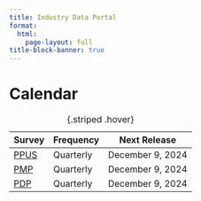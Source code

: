 ```yaml
---
title: Industry Data Portal
format: 
  html:
    page-layout: full
title-block-banner: true
---
```


# Calendar


| Survey          | Frequency       | Next Release    |
|--------         |--------         | --------        |
| [PPUS](/surveys/ppus.qmd)  | Quarterly       | December 9, 2024 |
| [PMP](/surveys/pmp.qmd)  | Quarterly        | December 9, 2024 |
| [PDP](/surveys/pdp.qmd)  | Quarterly          | December 9, 2024 |

: {.striped .hover}



  